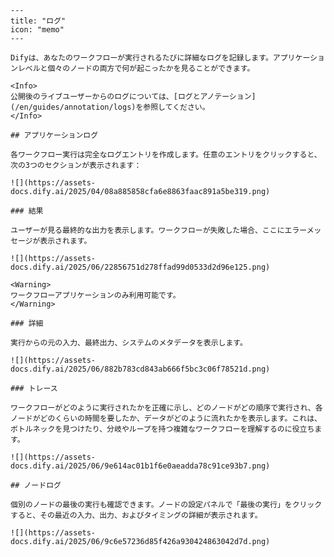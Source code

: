 ```mdx
---
title: "ログ"
icon: "memo"
---

Difyは、あなたのワークフローが実行されるたびに詳細なログを記録します。アプリケーションレベルと個々のノードの両方で何が起こったかを見ることができます。

<Info>
公開後のライブユーザーからのログについては、[ログとアノテーション](/en/guides/annotation/logs)を参照してください。
</Info>

## アプリケーションログ

各ワークフロー実行は完全なログエントリを作成します。任意のエントリをクリックすると、次の3つのセクションが表示されます：

![](https://assets-docs.dify.ai/2025/04/08a885858cfa6e8863faac891a5be319.png)

### 結果

ユーザーが見る最終的な出力を表示します。ワークフローが失敗した場合、ここにエラーメッセージが表示されます。

![](https://assets-docs.dify.ai/2025/06/22856751d278ffad99d0533d2d96e125.png)

<Warning>
ワークフローアプリケーションのみ利用可能です。
</Warning>

### 詳細

実行からの元の入力、最終出力、システムのメタデータを表示します。

![](https://assets-docs.dify.ai/2025/06/882b783cd843ab666f5bc3c06f78521d.png)

### トレース

ワークフローがどのように実行されたかを正確に示し、どのノードがどの順序で実行され、各ノードがどのくらいの時間を要したか、データがどのように流れたかを表示します。これは、ボトルネックを見つけたり、分岐やループを持つ複雑なワークフローを理解するのに役立ちます。

![](https://assets-docs.dify.ai/2025/06/9e614ac01b1f6e0aeadda78c91ce93b7.png)

## ノードログ

個別のノードの最後の実行も確認できます。ノードの設定パネルで「最後の実行」をクリックすると、その最近の入力、出力、およびタイミングの詳細が表示されます。

![](https://assets-docs.dify.ai/2025/06/9c6e57236d85f426a930424863042d7d.png)
```